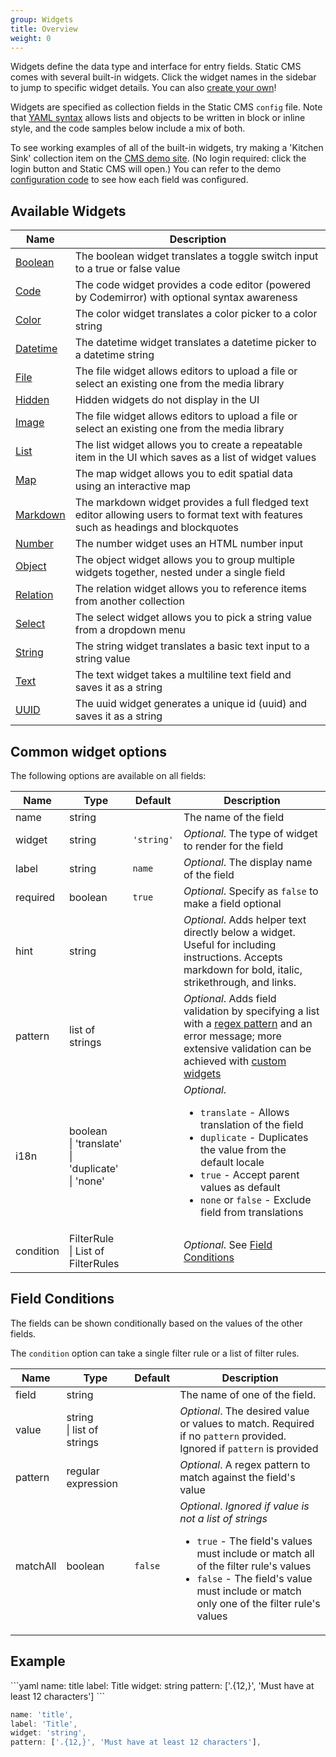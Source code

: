 ```yaml
---
group: Widgets
title: Overview
weight: 0
---
```


Widgets define the data type and interface for entry fields. Static CMS comes with several built-in widgets. Click the widget names in the sidebar to jump to specific widget details. You can also [create your own](/docs/custom-widgets)!

Widgets are specified as collection fields in the Static CMS `config` file. Note that [YAML syntax](https://en.wikipedia.org/wiki/YAML#Basic_components) allows lists and objects to be written in block or inline style, and the code samples below include a mix of both.

To see working examples of all of the built-in widgets, try making a 'Kitchen Sink' collection item on the [CMS demo site](https://demo.staticcms.org/). (No login required: click the login button and Static CMS will open.) You can refer to the demo [configuration code](https://github.com/StaticJsCMS/static-cms/blob/main/dev-test/config.yml) to see how each field was configured.

## Available Widgets

| Name                              | Description                                                                                                                          |
| --------------------------------- | ------------------------------------------------------------------------------------------------------------------------------------ |
| [Boolean](/docs/widget-boolean)   | The boolean widget translates a toggle switch input to a true or false value                                                         |
| [Code](/docs/widget-code)         | The code widget provides a code editor (powered by Codemirror) with optional syntax awareness                                        |
| [Color](/docs/widget-color)       | The color widget translates a color picker to a color string                                                                         |
| [Datetime](/docs/widget-datetime) | The datetime widget translates a datetime picker to a datetime string                                                                |
| [File](/docs/widget-file)         | The file widget allows editors to upload a file or select an existing one from the media library                                     |
| [Hidden](/docs/widget-hidden)     | Hidden widgets do not display in the UI                                                                                              |
| [Image](/docs/widget-image)       | The file widget allows editors to upload a file or select an existing one from the media library                                     |
| [List](/docs/widget-list)         | The list widget allows you to create a repeatable item in the UI which saves as a list of widget values                              |
| [Map](/docs/widget-map)           | The map widget allows you to edit spatial data using an interactive map                                                              |
| [Markdown](/docs/widget-markdown) | The markdown widget provides a full fledged text editor allowing users to format text with features such as headings and blockquotes |
| [Number](/docs/widget-number)     | The number widget uses an HTML number input                                                                                          |
| [Object](/docs/widget-object)     | The object widget allows you to group multiple widgets together, nested under a single field                                         |
| [Relation](/docs/widget-relation) | The relation widget allows you to reference items from another collection                                                            |
| [Select](/docs/widget-select)     | The select widget allows you to pick a string value from a dropdown menu                                                             |
| [String](/docs/widget-string)     | The string widget translates a basic text input to a string value                                                                    |
| [Text](/docs/widget-text)         | The text widget takes a multiline text field and saves it as a string                                                                |
| [UUID](/docs/widget-uuid)         | The uuid widget generates a unique id (uuid) and saves it as a string                                                                |

## Common widget options

The following options are available on all fields:

| Name      | Type                                                           | Default    | Description                                                                                                                                                                                                                                                              |
| --------- | -------------------------------------------------------------- | ---------- | ------------------------------------------------------------------------------------------------------------------------------------------------------------------------------------------------------------------------------------------------------------------------ |
| name      | string                                                         |            | The name of the field                                                                                                                                                                                                                                                    |
| widget    | string                                                         | `'string'` | _Optional_. The type of widget to render for the field                                                                                                                                                                                                                   |
| label     | string                                                         | `name`     | _Optional_. The display name of the field                                                                                                                                                                                                                                |
| required  | boolean                                                        | `true`     | _Optional_. Specify as `false` to make a field optional                                                                                                                                                                                                                  |
| hint      | string                                                         |            | _Optional_. Adds helper text directly below a widget. Useful for including instructions. Accepts markdown for bold, italic, strikethrough, and links.                                                                                                                    |
| pattern   | list of strings                                                |            | _Optional_. Adds field validation by specifying a list with a [regex pattern](https://regexr.com/) and an error message; more extensive validation can be achieved with [custom widgets](/docs/custom-widgets/#advanced-field-validation)                                |
| i18n      | boolean<br />\| 'translate'<br />\| 'duplicate'<br />\| 'none' |            | _Optional_. <BetaImage /><ul><li>`translate` - Allows translation of the field</li><li>`duplicate` - Duplicates the value from the default locale</li><li>`true` - Accept parent values as default</li><li>`none` or `false` - Exclude field from translations</li></ul> |
| condition | FilterRule<br />\| List of FilterRules                         |            | _Optional_. See [Field Conditions](#field-conditions)                                                                                                                                                                                                                    |

## Field Conditions

The fields can be shown conditionally based on the values of the other fields.

The `condition` option can take a single filter rule or a list of filter rules.

| Name     | Type                           | Default | Description                                                                                                                                                                                                                                                     |
| -------- | ------------------------------ | ------- | --------------------------------------------------------------------------------------------------------------------------------------------------------------------------------------------------------------------------------------------------------------- |
| field    | string                         |         | The name of one of the field.                                                                                                                                                                                                                                   |
| value    | string<br />\| list of strings |         | _Optional_. The desired value or values to match. Required if no `pattern` provided. Ignored if `pattern` is provided                                                                                                                                           |
| pattern  | regular expression             |         | _Optional_. A regex pattern to match against the field's value                                                                                                                                                                                                  |
| matchAll | boolean                        | `false` | _Optional_. _Ignored if value is not a list of strings_<br /><ul><li>`true` - The field's values must include or match all of the filter rule's values</li><li>`false` - The field's value must include or match only one of the filter rule's values</li></ul> |

## Example

<CodeTabs>
```yaml
name: title
label: Title
widget: string
pattern: ['.{12,}', 'Must have at least 12 characters']
```

```js
name: 'title',
label: 'Title',
widget: 'string',
pattern: ['.{12,}', 'Must have at least 12 characters'],
```

</CodeTabs>
